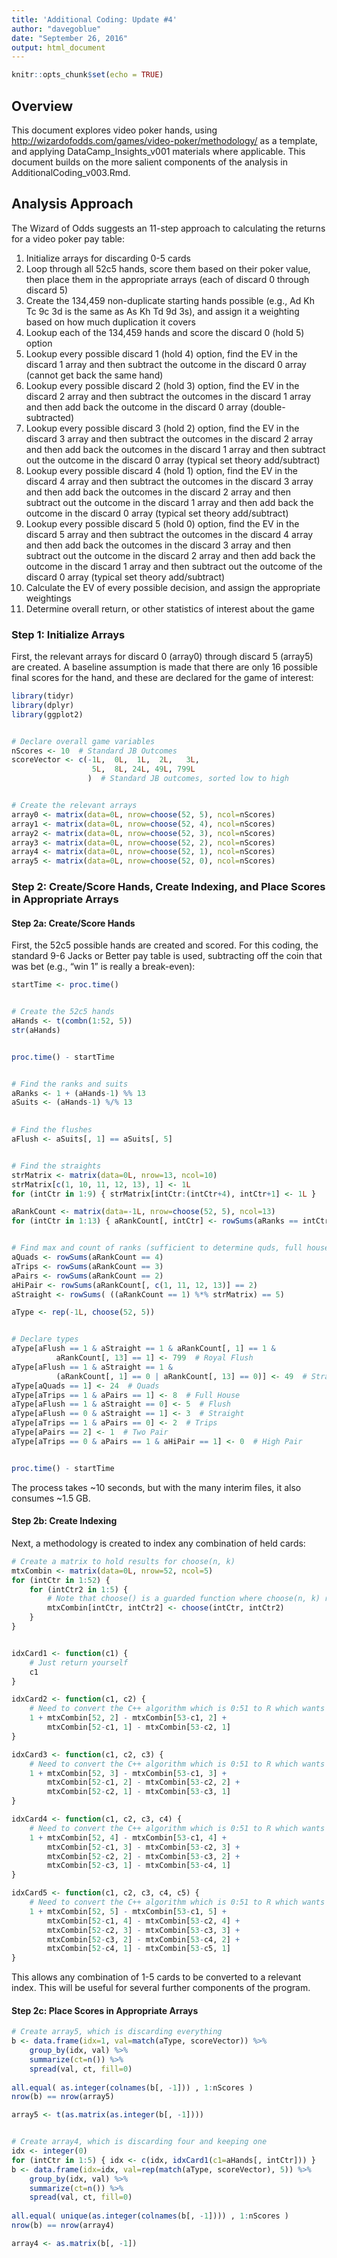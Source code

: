 ```yaml
---
title: 'Additional Coding: Update #4'
author: "davegoblue"
date: "September 26, 2016"
output: html_document
---
```


```r
knitr::opts_chunk$set(echo = TRUE)
```

## Overview  
This document explores video poker hands, using <http://wizardofodds.com/games/video-poker/methodology/> as a template, and applying DataCamp_Insights_v001 materials where applicable.  This document builds on the more salient components of the analysis in AdditionalCoding_v003.Rmd.  

## Analysis Approach  
The Wizard of Odds suggests an 11-step approach to calculating the returns for a video poker pay table:  
  
1.  Initialize arrays for discarding 0-5 cards  
2.  Loop through all 52c5 hands, score them based on their poker value, then place them in the appropriate arrays (each of discard 0 through discard 5)  
3.  Create the 134,459 non-duplicate starting hands possible (e.g., Ad Kh Tc 9c 3d is the same as As Kh Td 9d 3s), and assign it a weighting based on how much duplication it covers  
4.  Lookup each of the 134,459 hands and score the discard 0 (hold 5) option  
5.  Lookup every possible discard 1 (hold 4) option, find the EV in the discard 1 array and then subtract the outcome in the discard 0 array (cannot get back the same hand)  
6.  Lookup every possible discard 2 (hold 3) option, find the EV in the discard 2 array and then subtract the outcomes in the discard 1 array and then add back the outcome in the discard 0 array (double-subtracted)  
7.  Lookup every possible discard 3 (hold 2) option, find the EV in the discard 3 array and then subtract the outcomes in the discard 2 array and then add back the outcomes in the discard 1 array and then subtract out the outcome in the discard 0 array (typical set theory add/subtract)  
8.  Lookup every possible discard 4 (hold 1) option, find the EV in the discard 4 array and then subtract the outcomes in the discard 3 array and then add back the outcomes in the discard 2 array and then subtract out the outcome in the discard 1 array and then add back the outcome in the discard 0 array (typical set theory add/subtract)  
9.  Lookup every possible discard 5 (hold 0) option, find the EV in the discard 5 array and then subtract the outcomes in the discard 4 array and then add back the outcomes in the discard 3 array and then subtract out the outcome in the discard 2 array and then add back the outcome in the discard 1 array and then subtract out the outcome of the discard 0 array (typical set theory add/subtract)  
10.  Calculate the EV of every possible decision, and assign the appropriate weightings  
11.  Determine overall return, or other statistics of interest about the game  
  

### Step 1:  Initialize Arrays  
First, the relevant arrays for discard 0 (array0) through discard 5 (array5) are created.  A baseline assumption is made that there are only 16 possible final scores for the hand, and these are declared for the game of interest:  
```r


library(tidyr)
library(dplyr)
library(ggplot2)


# Declare overall game variables
nScores <- 10  # Standard JB Outcomes
scoreVector <- c(-1L,  0L,  1L,  2L,   3L,  
                  5L,  8L, 24L, 49L, 799L
                 )  # Standard JB outcomes, sorted low to high


# Create the relevant arrays
array0 <- matrix(data=0L, nrow=choose(52, 5), ncol=nScores)
array1 <- matrix(data=0L, nrow=choose(52, 4), ncol=nScores)
array2 <- matrix(data=0L, nrow=choose(52, 3), ncol=nScores)
array3 <- matrix(data=0L, nrow=choose(52, 2), ncol=nScores)
array4 <- matrix(data=0L, nrow=choose(52, 1), ncol=nScores)
array5 <- matrix(data=0L, nrow=choose(52, 0), ncol=nScores)

```
  
### Step 2:  Create/Score Hands, Create Indexing, and Place Scores in Appropriate Arrays  
#### Step 2a:  Create/Score Hands  
First, the 52c5 possible hands are created and scored.  For this coding, the standard 9-6 Jacks or Better pay table is used, subtracting off the coin that was bet (e.g., "win 1" is really a break-even):  
```r

startTime <- proc.time()


# Create the 52c5 hands
aHands <- t(combn(1:52, 5))
str(aHands)


proc.time() - startTime


# Find the ranks and suits
aRanks <- 1 + (aHands-1) %% 13
aSuits <- (aHands-1) %/% 13
    

# Find the flushes
aFlush <- aSuits[, 1] == aSuits[, 5]


# Find the straights
strMatrix <- matrix(data=0L, nrow=13, ncol=10)
strMatrix[c(1, 10, 11, 12, 13), 1] <- 1L
for (intCtr in 1:9) { strMatrix[intCtr:(intCtr+4), intCtr+1] <- 1L }

aRankCount <- matrix(data=-1L, nrow=choose(52, 5), ncol=13)
for (intCtr in 1:13) { aRankCount[, intCtr] <- rowSums(aRanks == intCtr) }


# Find max and count of ranks (sufficient to determine quds, full houses, trips, two pair, and pair)
aQuads <- rowSums(aRankCount == 4)
aTrips <- rowSums(aRankCount == 3)
aPairs <- rowSums(aRankCount == 2)
aHiPair <- rowSums(aRankCount[, c(1, 11, 12, 13)] == 2)
aStraight <- rowSums( ((aRankCount == 1) %*% strMatrix) == 5)

aType <- rep(-1L, choose(52, 5))


# Declare types
aType[aFlush == 1 & aStraight == 1 & aRankCount[, 1] == 1 & 
          aRankCount[, 13] == 1] <- 799  # Royal Flush
aType[aFlush == 1 & aStraight == 1 & 
          (aRankCount[, 1] == 0 | aRankCount[, 13] == 0)] <- 49  # Straight Flush
aType[aQuads == 1] <- 24  # Quads
aType[aTrips == 1 & aPairs == 1] <- 8  # Full House
aType[aFlush == 1 & aStraight == 0] <- 5  # Flush
aType[aFlush == 0 & aStraight == 1] <- 3  # Straight
aType[aTrips == 1 & aPairs == 0] <- 2  # Trips
aType[aPairs == 2] <- 1  # Two Pair
aType[aTrips == 0 & aPairs == 1 & aHiPair == 1] <- 0  # High Pair


proc.time() - startTime
```
  
The process takes ~10 seconds, but with the many interim files, it also consumes ~1.5 GB.  
  
#### Step 2b:  Create Indexing  
Next, a methodology is created to index any combination of held cards:  
```r

# Create a matrix to hold results for choose(n, k)
mtxCombin <- matrix(data=0L, nrow=52, ncol=5)
for (intCtr in 1:52) {
    for (intCtr2 in 1:5) {
        # Note that choose() is a guarded function where choose(n, k) returns 0 for k > n
        mtxCombin[intCtr, intCtr2] <- choose(intCtr, intCtr2)
    }
}


idxCard1 <- function(c1) {
    # Just return yourself
    c1
}

idxCard2 <- function(c1, c2) {
    # Need to convert the C++ algorithm which is 0:51 to R which wants 1:52
    1 + mtxCombin[52, 2] - mtxCombin[53-c1, 2] +
        mtxCombin[52-c1, 1] - mtxCombin[53-c2, 1]
}

idxCard3 <- function(c1, c2, c3) {
    # Need to convert the C++ algorithm which is 0:51 to R which wants 1:52
    1 + mtxCombin[52, 3] - mtxCombin[53-c1, 3] +
        mtxCombin[52-c1, 2] - mtxCombin[53-c2, 2] +
        mtxCombin[52-c2, 1] - mtxCombin[53-c3, 1]
}

idxCard4 <- function(c1, c2, c3, c4) {
    # Need to convert the C++ algorithm which is 0:51 to R which wants 1:52
    1 + mtxCombin[52, 4] - mtxCombin[53-c1, 4] +
        mtxCombin[52-c1, 3] - mtxCombin[53-c2, 3] +
        mtxCombin[52-c2, 2] - mtxCombin[53-c3, 2] + 
        mtxCombin[52-c3, 1] - mtxCombin[53-c4, 1]
}

idxCard5 <- function(c1, c2, c3, c4, c5) {
    # Need to convert the C++ algorithm which is 0:51 to R which wants 1:52
    1 + mtxCombin[52, 5] - mtxCombin[53-c1, 5] +
        mtxCombin[52-c1, 4] - mtxCombin[53-c2, 4] +
        mtxCombin[52-c2, 3] - mtxCombin[53-c3, 3] + 
        mtxCombin[52-c3, 2] - mtxCombin[53-c4, 2] +
        mtxCombin[52-c4, 1] - mtxCombin[53-c5, 1]
}

```
  
This allows any combination of 1-5 cards to be converted to a relevant index.  This will be useful for several further components of the program.  
  
#### Step 2c:  Place Scores in Appropriate Arrays  
```r

# Create array5, which is discarding everything
b <- data.frame(idx=1, val=match(aType, scoreVector)) %>% 
    group_by(idx, val) %>% 
    summarize(ct=n()) %>%
    spread(val, ct, fill=0)
    
all.equal( as.integer(colnames(b[, -1])) , 1:nScores )
nrow(b) == nrow(array5)

array5 <- t(as.matrix(as.integer(b[, -1])))


# Create array4, which is discarding four and keeping one
idx <- integer(0)
for (intCtr in 1:5) { idx <- c(idx, idxCard1(c1=aHands[, intCtr])) }
b <- data.frame(idx=idx, val=rep(match(aType, scoreVector), 5)) %>% 
    group_by(idx, val) %>% 
    summarize(ct=n()) %>%
    spread(val, ct, fill=0)
    
all.equal( unique(as.integer(colnames(b[, -1]))) , 1:nScores )
nrow(b) == nrow(array4)

array4 <- as.matrix(b[, -1])

```
  
